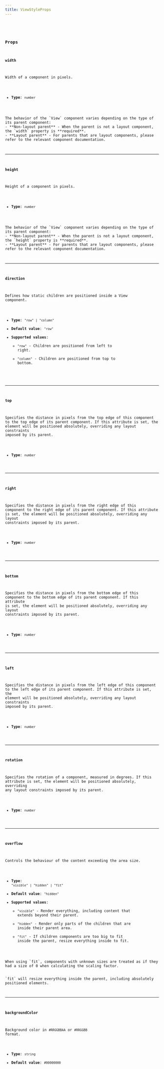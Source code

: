 ```yaml
---
title: ViewStyleProps
---
```


<CollapsibleDetails summaryTitle='Type definitions' open>
<Code code={`
type ViewStyleProps = {
    width?: number;
    height?: number;
    direction?: "row" | "column";
    top?: number;
    left?: number;
    bottom?: number;
    right?: number;
    rotation?: number;
    transition?: Transition;
    overflow?: "visible" | "hidden" | "fit";
    backgroundColor?: string;
}
`} lang='tsx' />
</CollapsibleDetails>

### Props

#### width
Width of a component in pixels.

- **Type**: `number`

<Aside type='caution'>
The behavior of the `View` component varies depending on the type of its parent component:
- **Non-layout parent** - When the parent is not a layout component, the `width` property is **required**.
- **Layout parent** - For parents that are layout components, please refer to the relevant component documentation.
</Aside>

---

#### height
Height of a component in pixels.

- **Type**: `number`

<Aside type='caution'>
The behavior of the `View` component varies depending on the type of its parent component:
- **Non-layout parent** - When the parent is not a layout component, the `height` property is **required**.
- **Layout parent** - For parents that are layout components, please refer to the relevant component documentation.
</Aside>

---

#### direction
Defines how static children are positioned inside a View component.

- **Type**: `"row" | "column"`
- **Default value**: `"row"`
- **Supported values**:
    - `"row"` - Children are positioned from left to right.
    - `"column"` - Children are positioned from top to bottom.

---

#### top
Specifies the distance in pixels from the top edge of this component to the top edge of its parent component. If this attribute is set, the element will be positioned absolutely, overriding any layout constraints imposed by its parent.

- **Type**: `number`

---

#### right
Specifies the distance in pixels from the right edge of this component to the right edge of its parent component. If this attribute is set, the element will be positioned absolutely, overriding any layout constraints imposed by its parent.

- **Type**: `number`

---

#### bottom
Specifies the distance in pixels from the bottom edge of this component to the bottom edge of its parent component. If this attribute is set, the element will be positioned absolutely, overriding any layout constraints imposed by its parent.

- **Type**: `number`

---

#### left
Specifies the distance in pixels from the left edge of this component to the left edge of its parent component. If this attribute is set, the element will be positioned absolutely, overriding any layout constraints imposed by its parent.

- **Type**: `number`

---

#### rotation
Specifies the rotation of a component, measured in degrees. If this attribute is set, the element will be positioned absolutely, overriding any layout constraints imposed by its parent.

- **Type**: `number`

---

#### overflow
Controls the behaviour of the content exceeding the area size.

- **Type**: `"visible" | "hidden" | "fit"`
- **Default value**: `"hidden"`
- **Supported values**:
    - `"visible"` - Render everything, including content that extends beyond their parent.
    - `"hidden"` - Render only parts of the children that are inside their parent area.
    - `"fit"` - If children components are too big to fit inside the parent, resize everything inside to fit.

<Aside>When using `fit`, components with unknown sizes are treated as if they had a size of 0 when calculating the scaling factor.</Aside>

<Aside type="caution">`fit` will resize everything inside the parent, including absolutely positioned elements.</Aside>

---

#### backgroundColor
Background color in `#RRGGBBAA` or `#RRGGBB` format.

- **Type**: `string`
- **Default value**: `#00000000`
